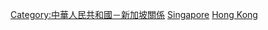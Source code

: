 [[Category:中華人民共和國－新加坡關係|Category:中華人民共和國－新加坡關係]]
[[Category:香港雙邊關係|Singapore]]
[[Category:新加坡雙邊關係|Hong Kong]]